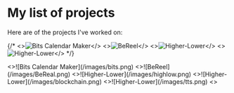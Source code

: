 
# My list of projects

Here are of the projects I've worked on:
 
{/* <Cards>
  <Card image arrow title="BITS Calendar Maker" href="/projects/BITS">
    <>![Bits Calendar Maker](/images/bits.png)</>
  </Card>
  <Card image arrow title="BeReel" href="/projects/BeReel" >
  <>![BeReel](/images/BeReal.png)</>
  </Card>
  <Card image arrow title="Higher-Lower bot" href='/projects/higherlowerBot'>
  <>![Higher-Lower](/images/highlow.png)</>
  </Card>
  <Card image arrow title="Certificate verification using Blockchain" href='/projects/blockchain'>
  <>![Higher-Lower](/images/blockchain.png)</>
  </Card>
</Cards> */}

<Cards>
    <Cards.Card image arrow title="BITS Calendar Maker" href="/projects/BITS">
        <>![Bits Calendar Maker](/images/bits.png)</>
    </Cards.Card>
  <Cards.Card image arrow title="BeReel" href="/projects/BeReel" >
  <>![BeReel](/images/BeReal.png)</>
  </Cards.Card>
  <Cards.Card image arrow title="Higher-Lower bot" href='/projects/higherlowerBot'>
  <>![Higher-Lower](/images/highlow.png)</>
  </Cards.Card>
  <Cards.Card image arrow title="Certificate verification using Blockchain" href='/projects/blockchain'>
  <>![Higher-Lower](/images/blockchain.png)</>
  </Cards.Card>
  <Cards.Card image arrow title="Text to Speech" href='/projects/tts'>
  <>![Higher-Lower](/images/tts.png)</>
  </Cards.Card>
  <Cards.Card arrow title="Predictive Analysis of Vehicle Fuel Consumption" href='/projects/fuel-consumption'>
  <></>
  </Cards.Card>
</Cards>
